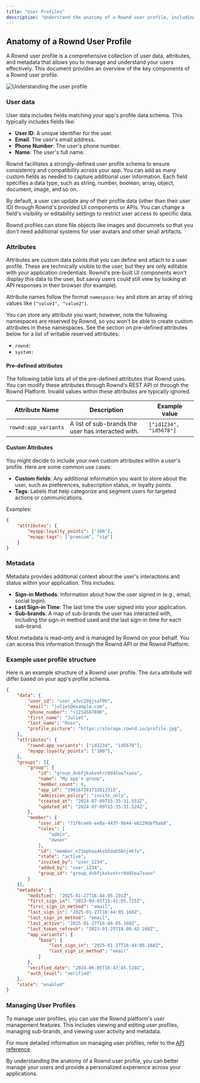 ```yaml
---
title: "User Profiles"
description: "Understand the anatomy of a Rownd user profile, including user data, attributes, and metadata."
---
```


## Anatomy of a Rownd User Profile

A Rownd user profile is a comprehensive collection of user data, attributes, and metadata that allows you to manage and understand your users effectively. This document provides an overview of the key components of a Rownd user profile.

![Understanding the user profile](/images/user-JSON-visual.svg)

### User data

User data includes fields matching your app's profile data schema. This typically includes fields like:

- **User ID**: A unique identifier for the user.
- **Email**: The user's email address.
- **Phone Number**: The user's phone number.
- **Name**: The user's full name.

Rownd facilitates a strongly-defined user profile schema to ensure consistency and compatibility across your app. You can add as many custom fields as needed to capture additional user information. Each field specifies a data type, such as string, number, boolean, array, object, document, image, and so on.

By default, a user can update any of their profile data (other than their user ID) through Rownd's provided UI components or APIs. You can change a field's visibility or editability settings to restrict user access to specific data.

<Note type="tip">
Rownd profiles can store file objects like images and documnets so that you don't need additional systems for user avatars and other small artifacts.
</Note>

### Attributes

Attributes are custom data points that you can define and attach to a user profile. These are technically visible to the user, but they are only editable with your application credentials. Rownd's pre-built UI components won't display this data to the user, but savvy users could still view by looking at API responses in their browser (for example).

Attribute names follow the format `namespace:key` and store an array of string values like `["value1", "value2"]`.

You can store any attribute you want; however, note the following namespaces are reserved by Rownd, so you won't be able to create custom attributes in these namespaces. See the section on pre-defined attributes below for a list of writable reserved attributes.
- `rownd:`
- `system:`

#### Pre-defined attributes
The following table lists all of the pre-defined attributes that Rownd uses. You can modify these attributes through Rownd's REST API or through the Rownd Platform. Invalid values within these attributes are typically ignored.

| Attribute Name | Description | Example value |
| -------------- | ----------- | ------------- |
| `rownd:app_variants` | A list of sub-brands the user has interacted with. | `["id1234", "id5678"]` |

#### Custom Attributes
You might decide to include your own custom attributes within a user's profile. Here are some common use cases:

- **Custom fields**: Any additional information you want to store about the user, such as preferences, subscription status, or loyalty points.
- **Tags**: Labels that help categorize and segment users for targeted actions or communications.

Examples:
```json
{
    "attributes": {
        "myapp:loyalty_points": ["100"],
        "myapp:tags": ["premium", "vip"]
    }
}
```

### Metadata

Metadata provides additional context about the user's interactions and status within your application. This includes:

- **Sign-in Methods**: Information about how the user signed in (e.g., email, social login).
- **Last Sign-in Time**: The last time the user signed into your application.
- **Sub-brands**: A map of sub-brands the user has interacted with, including the sign-in method used and the last sign-in time for each sub-brand.

Most metadata is read-only and is managed by Rownd on your behalf. You can access this information through the Rownd API or the Rownd Platform.

### Example user profile structure

Here is an example structure of a Rownd user profile. The `data` attribute will differ based on your app's profile schema.

```json
{
    "data": {
        "user_id": "user_a3vc29gjsaf0h",
        "email": "juliet@example.com",
        "phone_number": "+1234567890",
        "first_name": "Juliet",
        "last_name": "Rose",
        "profile_picture": "https://storage.rownd.io/profile.jpg",
    },
    "attributes": {
        "rownd:app_variants": ["id1234", "id5678"],
        "myapp:loyalty_points": ["100"],
    },
    "groups": [{
        "group": {
            "id": "group_dvbfjkxkvetrr0d45oa7xaoo",
            "name": "My app's group",
            "member_count": 0,
            "app_id": "290167281732813315",
            "admission_policy": "invite_only",
            "created_at": "2024-07-09T15:35:31.553Z",
            "updated_at": "2024-07-09T15:35:31.524Z",
        },
        "member": {
            "user_id": "71f6ceeb-ee0a-4437-9b44-e6229defbab8",
            "roles": [
                "admin",
                "owner"
            ],
            "id": "member_n73ophaa4ksb5dab5bnj4kfv",
            "state": "active",
            "invited_by": "user_1234",
            "added_by": "user_1234",
            "group_id": "group_dvbfjkxkvetrr0d45oa7xaoo"
        }
    }],
    "metadata": {
        "modified": "2025-01-27T16:44:05.191Z",
        "first_sign_in": "2023-09-01T15:41:05.725Z",
        "first_sign_in_method": "email",
        "last_sign_in": "2025-01-27T16:44:05.160Z",
        "last_sign_in_method": "email",
        "last_active": "2025-01-27T16:44:05.160Z",
        "last_token_refresh": "2023-01-25T18:09:42.248Z",
        "app_variants": {
            "base": {
                "last_sign_in": "2025-01-27T16:44:05.160Z",
                "last_sign_in_method": "email"
            }
        },
        "verified_date": "2024-06-05T16:43:45.510Z",
        "auth_level": "verified"
    },
    "state": "enabled"
}
```

### Managing User Profiles

To manage user profiles, you can use the Rownd platform's user management features. This includes viewing and editing user profiles, managing sub-brands, and viewing user activity and metadata.

For more detailed information on managing user profiles, refer to the [API reference](/api-reference/user-profiles/app/insert-update).

By understanding the anatomy of a Rownd user profile, you can better manage your users and provide a personalized experience across your applications.
